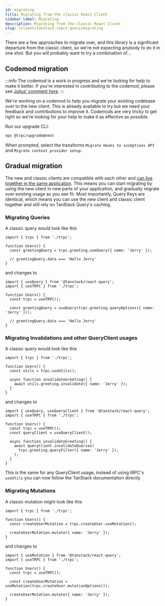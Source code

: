 ```yaml
---
id: migrating
title: Migrating from the classic React Client
sidebar_label: Migrating
description: Migrating from the classic React Client
slug: /client/tanstack-react-query/migrating
---
```


There are a few approaches to migrate over, and this library is a significant departure from the classic client, so we're not expecting anybody to do it in one shot. But you will probably want to try a combination of...

## Codemod migration

:::info
The codemod is a work in progress and we're looking for help to make it better. If you're interested in contributing to the codemod, please see [Julius' comment here](https://github.com/trpc/trpc/pull/6262#issuecomment-2651959435).
:::

We're working on a codemod to help you migrate your existing codebase over to the new client. This is already available to try but we need your feedback and contributions to improve it. Codemods are very tricky to get right so we're looking for your help to make it as effective as possible.

Run our upgrade CLI:

```sh
npx @trpc/upgrade@next
```

When prompted, select the transforms `Migrate Hooks to xxxOptions API` and `Migrate context provider setup`.

## Gradual migration

The new and classic clients are compatible with each other and [can live together in the same application](https://github.com/juliusmarminge/trpc-interop/blob/main/src/client.tsx).
This means you can start migrating by using the new client in new parts of your application, and gradually migrate over existing usage as you see fit. Most importantly,
Query Keys are identical, which means you can use the new client and classic client together and still rely on TanStack Query's caching.

### Migrating Queries

A classic query would look like this

```tsx
import { trpc } from './trpc';

function Users() {
  const greetingQuery = trpc.greeting.useQuery({ name: 'Jerry' });

  // greetingQuery.data === 'Hello Jerry'
}
```

and changes to

```tsx
import { useQuery } from '@tanstack/react-query';
import { useTRPC } from './trpc';

function Users() {
  const trpc = useTRPC();

  const greetingQuery = useQuery(trpc.greeting.queryOptions({ name: 'Jerry' }));

  // greetingQuery.data === 'Hello Jerry'
}
```

### Migrating Invalidations and other QueryClient usages

A classic query would look like this

```tsx
import { trpc } from './trpc';

function Users() {
  const utils = trpc.useUtils();

  async function invalidateGreeting() {
    await utils.greeting.invalidate({ name: 'Jerry' });
  }
}
```

and changes to

```tsx
import { useQuery, useQueryClient } from '@tanstack/react-query';
import { useTRPC } from './trpc';

function Users() {
  const trpc = useTRPC();
  const queryClient = useQueryClient();

  async function invalidateGreeting() {
    await queryClient.invalidateQueries(
      trpc.greeting.queryFilter({ name: 'Jerry' }),
    );
  }
}
```

This is the same for any QueryClient usage, instead of using tRPC's `useUtils` you can now follow the TanStack documentation directly

### Migrating Mutations

A classic mutation might look like this

```tsx
import { trpc } from './trpc';

function Users() {
  const createUserMutation = trpc.createUser.useMutation();

  createUserMutation.mutate({ name: 'Jerry' });
}
```

and changes to

```tsx
import { useMutation } from '@tanstack/react-query';
import { useTRPC } from './trpc';

function Users() {
  const trpc = useTRPC();

  const createUserMutation = useMutation(trpc.createUser.mutationOptions());

  createUserMutation.mutate({ name: 'Jerry' });
}
```
